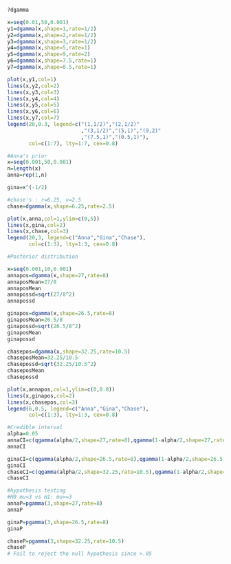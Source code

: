 ```r
?dgamma
```

```r
x=seq(0.01,50,0.001)
y1=dgamma(x,shape=1,rate=1/2)
y2=dgamma(x,shape=2,rate=1/2)
y3=dgamma(x,shape=3,rate=1/2)
y4=dgamma(x,shape=5,rate=1)
y5=dgamma(x,shape=9,rate=2)
y6=dgamma(x,shape=7.5,rate=1)
y7=dgamma(x,shape=0.5,rate=1)
```

```r
plot(x,y1,col=1)
lines(x,y2,col=2)
lines(x,y3,col=3)
lines(x,y4,col=4)
lines(x,y5,col=5)
lines(x,y6,col=6)
lines(x,y7,col=7)
legend(20,0.3, legend=c("(1,1/2)","(2,1/2)" 
                        ,"(3,1/2)","(5,1)","(9,2)"
                        ,"(7.5,1)","(0.5,1)"),
       col=c(1:7), lty=1:7, cex=0.8)
```

```r
#Anna's prior
x=seq(0.001,50,0.001)
n=length(x)
anna=rep(1,n)
```

```r
gina=x^(-1/2)
```

```r
#chase's : r=6.25, v=2.5
chase=dgamma(x,shape=6.25,rate=2.5)
```

```r
plot(x,anna,col=1,ylim=c(0,5))
lines(x,gina,col=2)
lines(x,chase,col=3)
legend(20,3, legend=c("Anna","Gina","Chase"),
       col=c(1:3), lty=1:3, cex=0.8)
```

```r
#Posterior distribution

x=seq(0.001,10,0.001)
annapos=dgamma(x,shape=27,rate=8)
annaposMean=27/8
annaposMean
annapossd=sqrt(27/8^2)
annapossd
```

```r
ginapos=dgamma(x,shape=26.5,rate=8)
ginaposMean=26.5/8
ginapossd=sqrt(26.5/8^2)
ginaposMean
ginapossd
```

```r
chasepos=dgamma(x,shape=32.25,rate=10.5)
chaseposMean=32.25/10.5
chasepossd=sqrt(32.25/10.5^2)
chaseposMean
chasepossd
```

```r
plot(x,annapos,col=1,ylim=c(0,0.8))
lines(x,ginapos,col=2)
lines(x,chasepos,col=3)
legend(6,0.5, legend=c("Anna","Gina","Chase"),
       col=c(1:3), lty=1:3, cex=0.8)
```

```r
#Credible interval
alpha=0.05
annaCI=c(qgamma(alpha/2,shape=27,rate=8),qgamma(1-alpha/2,shape=27,rate=8))
annaCI
```

```r
ginaCI=c(qgamma(alpha/2,shape=26.5,rate=8),qgamma(1-alpha/2,shape=26.5,rate=8))
ginaCI
chaseCI=c(qgamma(alpha/2,shape=32.25,rate=10.5),qgamma(1-alpha/2,shape=32.25,rate=10.5))
chaseCI
```

```r
#hypothesis testing
#H0 mu<3 vs H1: mu>=3
annaP=pgamma(3,shape=27,rate=8)
annaP

ginaP=pgamma(3,shape=26.5,rate=8)
ginaP

chaseP=pgamma(3,shape=32.25,rate=10.5)
chaseP
# Fail to reject the null hypothesis since >.05
```



